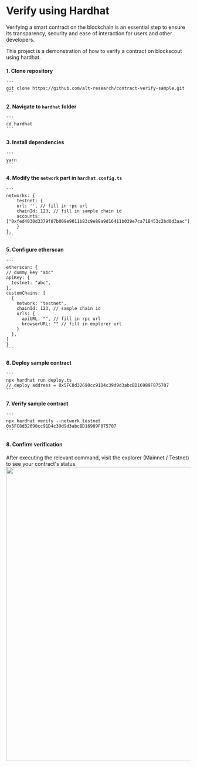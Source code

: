 
# Verify using Hardhat

Verifying a smart contract on the blockchain is an essential step to ensure its transparency, security and ease of interaction for users and other developers. 

This project is a demonstration of how to verify a contract on blockscout using hardhat.

#### 1. Clone repository
    ```
    git clone https://github.com/alt-research/contract-verify-sample.git
    ```

#### 2. Navigate to `hardhat` folder
    ```
    cd hardhat
    ```

#### 3. Install dependencies
    ```
    yarn
    ```

#### 4. Modify the `network` part in `hardhat.config.ts`
    ```
    networks: {
        testnet: {
        url: '', // fill in rpc url
        chainId: 123, // fill in sample chain id
        accounts: ["0xfed4030d3379f87b009e9011b83c9e89a9d16411b039e7ca718453c2bd0d3aac"],
        }
    },
    ```

#### 5. Configure etherscan
    ```
    etherscan: {
    // dummy key "abc"
    apiKey: {
      testnet: "abc",
    },
    customChains: [
      {
        network: "testnet",
        chainId: 123, // sample chain id
        urls: {
          apiURL: "", // fill in rpc url
          browserURL: "" // fill in explorer url
        }
      },
    ]
    }
    ```

#### 6. Deploy sample contract
    ```
    npx hardhat run deploy.ts 
    // deploy address = 0x5FC8d32690cc91D4c39d9d3abcBD16989F875707
    ```

#### 7. Verify sample contract
    ```
    npx hardhat verify --network testnet 0x5FC8d32690cc91D4c39d9d3abcBD16989F875707
    ```

#### 8. Confirm verification 
   
   After executing the relevant command, visit the <EnvText envKey="projectName"/> explorer (<EnvLink envKey="explorerMainnet">Mainnet</EnvLink> / <EnvLink envKey="explorerTestnet">Testnet</EnvLink>) to see your contract's status.
<br/>
<img src="/verify.png" width="800" />
